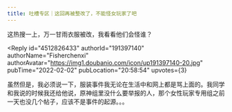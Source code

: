 ```yaml
---
title: 吐槽专区｜这回再被整改了，不能怪女玩家了吧
---
```



<Forum groupName="原神" groupUrl="https://www.douban.com/group/genshin/" archivedAt="2025-05-16T16:48:02.862Z">
  <Post
    id="259134808"
    title="吐槽专区｜这回再被整改了，不能怪女玩家了吧"
    url="https://www.douban.com/group/topic/259134808/?_spm_id=MTk2MDM3MTc1"
    pubTime="2022-02-03"
    highlightUserId="191397140"
  >
这热搜一上，万一甘雨衣服被改，我看看他们会怪谁？

<Reply
  id="4512826433"
  authorId="191397140"
  authorName="Fisherchenxi"
  authorAvatar="https://img1.doubanio.com/icon/up191397140-20.jpg"
  pubTime="2022-02-02"
  pubLocation="20:58:54"
  upvotes={3}
>
虽然但是，我必须说一下，服装事件我无论在生活中和网上都是骂上面的。我同学和我说的时候我还给他说，原神组里没什么要举报的人，那个女性玩家专用组之前一天也没几个帖子，应该不是事件的起源。。。
</Reply>
  </Post>
</Forum>
